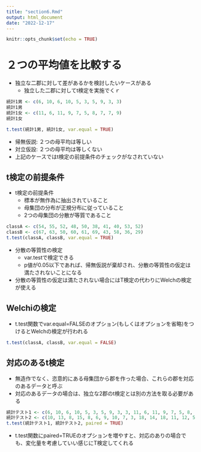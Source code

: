 ```yaml
---
title: "section6.Rmd"
output: html_document
date: "2022-12-17"
---
```


```r
knitr::opts_chunk$set(echo = TRUE)
```

# ２つの平均値を比較する
- 独立な二郡に対して差があるかを検討したいケースがある
    - 独立した二郡に対してt検定を実施でくｒ

```r
統計1男 <- c(6, 10, 6, 10, 5, 3, 5, 9, 3, 3)
統計1男
統計1女 <- c(11, 6, 11, 9, 7, 5, 8, 7, 7, 9)
統計1女

t.test(統計1男, 統計1女, var.equal = TRUE)
```

- 帰無仮説: ２つの母平均は等しい
- 対立仮設: ２つの母平均は等しくない
- 上記のケースではt検定の前提条件のチェックがなされていない

## t検定の前提条件

- t検定の前提条件
  - 標本が無作為に抽出されていること
  - 母集団の分布が正規分布に従っていること
  - 2つの母集団の分散が等質であること

```r
classA <- c(54, 55, 52, 48, 50, 38, 41, 40, 53, 52)
classB <- c(67, 63, 50, 60, 61, 69, 43, 58, 36, 29)
t.test(classA, classB, var.equal = TRUE)
```

- 分散の等質性の検定
  - var.testで検定できる
  - p値が0.05以下であれば、帰無仮説が棄却され、分散の等質性の仮定は満たされないことになる
- 分散の等質性の仮定は満たされない場合にはT検定の代わりにWelchの検定が使える

## Welchiの検定
- t.test関数でvar.equal=FALSEのオプション(もしくはオプションを省略)をつけるとWelchの検定が行われる

```r
t.test(classA, classB, var.equal = FALSE)
```

## 対応のあるt検定
- 無造作でなく、恣意的にある母集団から郡を作った場合、これらの郡を対応のあるデータと呼ぶ
-  対応のあるデータの場合は、独立な2郡のt検定とは別の方法を取る必要がある

```r
統計テスト1 <- c(6, 10, 6, 10, 5, 3, 5, 9, 3, 3, 11, 6, 11, 9, 7, 5, 8, 7, 7, 9)
統計テスト2 <- c(10, 13, 8, 15, 8, 6, 9, 10, 7, 3, 18, 14, 18, 11, 12, 5, 7, 12, 7, 7)
t.test(統計テスト1, 統計テスト2, paired = TRUE)
```

- t.test関数にpaired=TRUEのオプションを増やすと、対応のありの場合でも、変化量を考慮していい感じにT検定してくれる